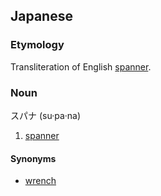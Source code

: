 ==Japanese==
===Etymology===
Transliteration of English [[spanner]].

===Noun===
スパナ (su&middot;pa&middot;na)

# [[spanner]]

====Synonyms====
*[[wrench]]